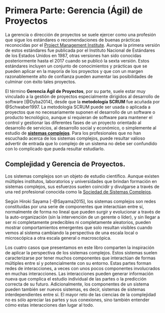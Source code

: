 # Primera Parte: Gerencia (Ágil) de Proyectos

La gerencia o dirección de proyectos se suele ejercer como una profesión que sigue los estándares o recomendaciones de buenas prácticas reconocidas por el [Project Management Institute](https://www.pmi.org/). Aunque la primera versión de estos estándares fue publicada por el Instituto Nacional de Estándares de los Estados Unidos en 1987, otras versiones han sido conocidas posteriormente hasta el 2017 cuando se publicó la sexta versión. Estos estándares incluyen un conjunto de conocimientos y prácticas que se pueden aplicar en la mayoría de los proyectos y que con un margen razonablemente alto de confianza pueden aumentar las posibilidades de culminar con éxito tales proyectos.

El término **Gerencia Ágil de Proyectos**, por su parte, suele estar muy vinculado a la gestión de proyectos especialmente dirigidos al desarrollo de software [@Dyba2014], desde que la **metodología SCRUM** fue acuñada por @Schwaber1997. La metodología SCRUM puede ser usada o aplicada a proyectos que no necesariamente suponen el desarrollo de un software o producto tecnológico, aunque sí requieran de software para mantener el control y gestionar las diferentes fases de un proyecto orientado al desarrollo de servicios, al desarrollo social y económico, o simplemente al estudio de [**sistemas complejos**](https://complexityexplained.github.io/ComplexityExplained%5BSpanish%5D.pdf). Para los profesionales que no han escuchado acerca de los sistemas complejos, puede resultar valioso advertir de entrada que lo complejo de un sistema no debe ser confundido con lo complicado que pueda resultar estudiarlo.

## Complejidad y Gerencia de Proyectos.

Los sistemas complejos son un objeto de estudio científico. Aunque existen múltiples institutos, laboratorios y universidades que brindan formación en sistemas complejos, sus esfuerzos suelen coincidir y divulgarse a través de una red profesional conocida como la [Sociedad de Sistemas Complejos](https://cssociety.org/home).

Según Hiroki Sayama [-@Sayama2015], los sistemas complejos son redes constituidas por una serie de componentes que interactúan entre sí, normalmente de forma no lineal que pueden surgir y evolucionar a través de la auto-organización (sin la intervención de un gerente o líder), y sin llegar a ser ni completamente predecibles ni completamente aleatorios, pueden mostrar comportamientos emergentes que solo resultan visibles cuando vemos al sistema cambiando la perspectiva de una escala local o microscópica a otra escala general o macroscópica.

Los cuatro casos que presentamos en este libro comparten la inspiración de aplicar la perspectiva de los sistemas complejos. Estos sistemas suelen caracterizarse por tener muchos componentes que interactúan de formas múltiples entre sí y potencialmente con su entorno. Estas partes forman redes de interacciones, a veces con unos pocos componentes involucrados en muchas interacciones. Las interacciones pueden generar información nueva que complica el estudio individual de las partes o la predicción correcta de su futuro. Adicionalmente, los componentes de un sistema pueden también ser nuevos sistemas, es decir, sistemas de sistemas interdependientes entre sí. El mayor reto de las ciencias de la complejidad no es sólo apreciar las partes y sus conexiones, sino también entender cómo estas interacciones dan lugar al todo.
